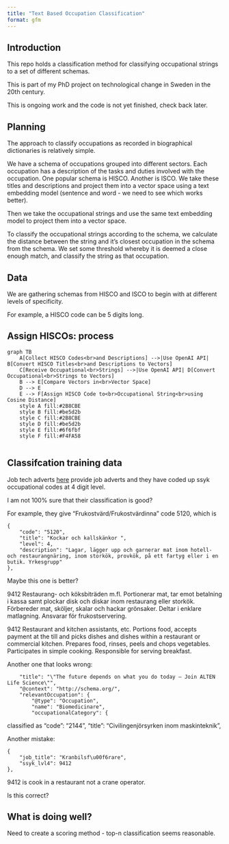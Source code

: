 ```yaml
---
title: "Text Based Occupation Classification"
format: gfm
---
```


## Introduction

This repo holds a classification method for classifying occupational strings to a set of different schemas.

This is part of my PhD project on technological change in Sweden in the 20th century.

This is ongoing work and the code is not yet finished, check back later.

## Planning

The approach to classify occupations as recorded in biographical dictionaries is relatively simple.

We have a schema of occupations grouped into different sectors. Each occupation has a description of the tasks and duties involved with the occupation. One popular schema is HISCO. Another is ISCO. We take these titles and descriptions and project them into a vector space using a text embedding model (sentence and word - we need to see which works better). 

Then we take the occupational strings and use the same text embedding model to project them into a vector space. 

To classify the occupational strings according to the schema, we calculate the distance between the string and it's closest occupation in the schema from the schema. We set some threshold whereby it is deemed a close enough match, and classify the string as that occupation.

## Data

We are gathering schemas from HISCO and ISCO to begin with at different levels of specificity.

For example, a HISCO code can be 5 digits long. 

## Assign HISCOs: process

```mermaid
graph TB
    A[Collect HISCO Codes<br>and Descriptions] -->|Use OpenAI API| B[Convert HISCO Titles<br>and Descriptions to Vectors]
    C[Receive Occupational<br>Strings] -->|Use OpenAI API| D[Convert Occupational<br>Strings to Vectors]
    B --> E[Compare Vectors in<br>Vector Space]
    D --> E
    E --> F[Assign HISCO Code to<br>Occupational String<br>using Cosine Distance]
    style A fill:#2B8CBE
    style B fill:#be5d2b
    style C fill:#2B8CBE
    style D fill:#be5d2b
    style E fill:#6f6fbf
    style F fill:#F4FA58


```


## Classifcation training data

Job tech adverts [here](https://data.jobtechdev.se/annonser/jobtechlinks/index.html) provide job adverts and they have coded up ssyk occupational codes at 4 digit level. 

I am not 100% sure that their classification is good?

For example, they give "Frukostvärd/Frukostvärdinna" code 5120, which is 

    {
        "code": "5120",
        "title": "Kockar och kallskänkor ",
        "level": 4,
        "description": "Lagar, lägger upp och garnerar mat inom hotell- och restaurangnäring, inom storkök, provkök, på ett fartyg eller i en butik. Yrkesgrupp"
    },

Maybe this one is better?

9412 Restaurang- och köksbiträden m.fl.
Portionerar mat, tar emot betalning i kassa samt plockar disk och diskar inom restaurang eller storkök. Förbereder mat, sköljer, skalar och hackar grönsaker. Deltar i enklare matlagning. Ansvarar för frukostservering.

9412 Restaurant and kitchen assistants, etc.
Portions food, accepts payment at the till and picks dishes and dishes within a restaurant or commercial kitchen. Prepares food, rinses, peels and chops vegetables. Participates in simple cooking. Responsible for serving breakfast.

Another one that looks wrong:

        "title": "\"The future depends on what you do today – Join ALTEN Life Science\"",
        "@context": "http://schema.org/",
        "relevantOccupation": {
            "@type": "Occupation",
            "name": "Biomedicinare",
            "occupationalCategory": {

classified as         "code": "2144",
        "title": "Civilingenjörsyrken inom maskinteknik",


Another mistake:

    {
        "job_title": "Kranbilsf\u00f6rare",
        "ssyk_lvl4": 9412
    },

9412 is cook in a restaurant not a crane operator. 


Is this correct?

## What is doing well?

Need to create a scoring method - top-n classification seems reasonable.

